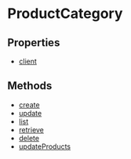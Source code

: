 
# ProductCategory

## Properties

- [client](../../ProductCategory/properties/js_sdk.admin.ProductCategory.client/page.mdx)

## Methods

- [create](../../ProductCategory/methods/js_sdk.admin.ProductCategory.create/page.mdx)
- [update](../../ProductCategory/methods/js_sdk.admin.ProductCategory.update/page.mdx)
- [list](../../ProductCategory/methods/js_sdk.admin.ProductCategory.list/page.mdx)
- [retrieve](../../ProductCategory/methods/js_sdk.admin.ProductCategory.retrieve/page.mdx)
- [delete](../../ProductCategory/methods/js_sdk.admin.ProductCategory.delete/page.mdx)
- [updateProducts](../../ProductCategory/methods/js_sdk.admin.ProductCategory.updateProducts/page.mdx)
